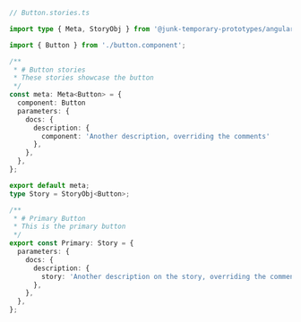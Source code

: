 ```ts
// Button.stories.ts

import type { Meta, StoryObj } from '@junk-temporary-prototypes/angular';

import { Button } from './button.component';

/**
 * # Button stories
 * These stories showcase the button
 */
const meta: Meta<Button> = {
  component: Button
  parameters: {
    docs: {
      description: {
        component: 'Another description, overriding the comments'
      },
    },
  },
};

export default meta;
type Story = StoryObj<Button>;

/**
 * # Primary Button
 * This is the primary button
 */
export const Primary: Story = {
  parameters: {
    docs: {
      description: {
        story: 'Another description on the story, overriding the comments'
      },
    },
  },
};
```

